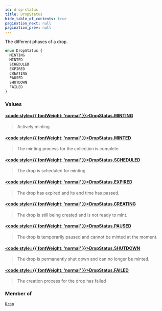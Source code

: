 ```yaml
---
id: drop-status
title: DropStatus
hide_table_of_contents: true
pagination_next: null
pagination_prev: null
---
```








The different phases of a drop.

```graphql
enum DropStatus {
  MINTING
  MINTED
  SCHEDULED
  EXPIRED
  CREATING
  PAUSED
  SHUTDOWN
  FAILED
}
```


### Values

#### [<code style={{ fontWeight: 'normal' }}>DropStatus.<b>MINTING</b></code>](#) 
> Actively minting.
> 

#### [<code style={{ fontWeight: 'normal' }}>DropStatus.<b>MINTED</b></code>](#) 
> The minting process for the collection is complete.
> 

#### [<code style={{ fontWeight: 'normal' }}>DropStatus.<b>SCHEDULED</b></code>](#) 
> The drop is scheduled for minting.
> 

#### [<code style={{ fontWeight: 'normal' }}>DropStatus.<b>EXPIRED</b></code>](#) 
> The drop has expired and its end time has passed.
> 

#### [<code style={{ fontWeight: 'normal' }}>DropStatus.<b>CREATING</b></code>](#) 
> The drop is still being created and is not ready to mint.
> 

#### [<code style={{ fontWeight: 'normal' }}>DropStatus.<b>PAUSED</b></code>](#) 
> The drop is temporarily paused and cannot be minted at the moment.
> 

#### [<code style={{ fontWeight: 'normal' }}>DropStatus.<b>SHUTDOWN</b></code>](#) 
> The drop is permanently shut down and can no longer be minted.
> 

#### [<code style={{ fontWeight: 'normal' }}>DropStatus.<b>FAILED</b></code>](#) 
> The creation process for the drop has failed
> 



### Member of

[`Drop`](/api/objects/drop)  <Badge class="secondary" text="object"/>



